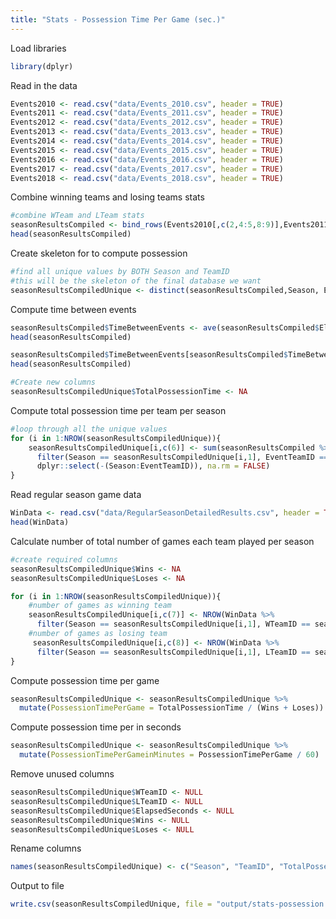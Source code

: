---
title: "Stats - Possession Time Per Game (sec.)"
---

Load libraries
```{r}
library(dplyr)
```

Read in the data
```{r}
Events2010 <- read.csv("data/Events_2010.csv", header = TRUE)
Events2011 <- read.csv("data/Events_2011.csv", header = TRUE)
Events2012 <- read.csv("data/Events_2012.csv", header = TRUE)
Events2013 <- read.csv("data/Events_2013.csv", header = TRUE)
Events2014 <- read.csv("data/Events_2014.csv", header = TRUE)
Events2015 <- read.csv("data/Events_2015.csv", header = TRUE)
Events2016 <- read.csv("data/Events_2016.csv", header = TRUE)
Events2017 <- read.csv("data/Events_2017.csv", header = TRUE)
Events2018 <- read.csv("data/Events_2018.csv", header = TRUE)
```

Combine winning teams and losing teams stats
```{r}
#combine WTeam and LTeam stats
seasonResultsCompiled <- bind_rows(Events2010[,c(2,4:5,8:9)],Events2011[,c(2,4:5,8:9)],Events2012[,c(2,4:5,8:9)],Events2013[,c(2,4:5,8:9)],Events2014[,c(2,4:5,8:9)],Events2015[,c(2,4:5,8:9)],Events2016[,c(2,4:5,8:9)],Events2017[,c(2,4:5,8:9)],Events2018[,c(2,4:5,8:9)])
head(seasonResultsCompiled)
```

Create skeleton for to compute possession
```{r}
#find all unique values by BOTH Season and TeamID
#this will be the skeleton of the final database we want
seasonResultsCompiledUnique <- distinct(seasonResultsCompiled,Season, EventTeamID, .keep_all = TRUE)
```

Compute time between events
```{r}
seasonResultsCompiled$TimeBetweenEvents <- ave(seasonResultsCompiled$ElapsedSeconds, FUN = function(x) c(0,diff(x)))
head(seasonResultsCompiled)

seasonResultsCompiled$TimeBetweenEvents[seasonResultsCompiled$TimeBetweenEvents < 0] <- 0
head(seasonResultsCompiled)

#Create new columns
seasonResultsCompiledUnique$TotalPossessionTime <- NA
```

Compute total possession time per team per season
```{r}
#loop through all the unique values
for (i in 1:NROW(seasonResultsCompiledUnique)){
    seasonResultsCompiledUnique[i,c(6)] <- sum(seasonResultsCompiled %>%
      filter(Season == seasonResultsCompiledUnique[i,1], EventTeamID == seasonResultsCompiledUnique[i,5]) %>%
      dplyr::select(-(Season:EventTeamID)), na.rm = FALSE)
}
```

Read regular season game data
```{r}
WinData <- read.csv("data/RegularSeasonDetailedResults.csv", header = TRUE)
head(WinData)
```

Calculate number of total number of games each team played per season
```{r}
#create required columns
seasonResultsCompiledUnique$Wins <- NA
seasonResultsCompiledUnique$Loses <- NA

for (i in 1:NROW(seasonResultsCompiledUnique)){
    #number of games as winning team
    seasonResultsCompiledUnique[i,c(7)] <- NROW(WinData %>%
      filter(Season == seasonResultsCompiledUnique[i,1], WTeamID == seasonResultsCompiledUnique[i,5]))
    #number of games as losing team
     seasonResultsCompiledUnique[i,c(8)] <- NROW(WinData %>%
      filter(Season == seasonResultsCompiledUnique[i,1], LTeamID == seasonResultsCompiledUnique[i,5]))
}
```

Compute possession time per game
```{r}
seasonResultsCompiledUnique <- seasonResultsCompiledUnique %>%
  mutate(PossessionTimePerGame = TotalPossessionTime / (Wins + Loses))
```

Compute possession time per in seconds
```{r}
seasonResultsCompiledUnique <- seasonResultsCompiledUnique %>%
  mutate(PossessionTimePerGameinMinutes = PossessionTimePerGame / 60)
```

Remove unused columns
```{r}
seasonResultsCompiledUnique$WTeamID <- NULL
seasonResultsCompiledUnique$LTeamID <- NULL
seasonResultsCompiledUnique$ElapsedSeconds <- NULL
seasonResultsCompiledUnique$Wins <- NULL
seasonResultsCompiledUnique$Loses <- NULL
```

Rename columns
```{r}
names(seasonResultsCompiledUnique) <- c("Season", "TeamID", "TotalPossessionTime", "PossessionTimePerGame.S","PossessionTimePerGame.M")
```

Output to file
```{r}
write.csv(seasonResultsCompiledUnique, file = "output/stats-possession.csv", row.names = FALSE)
```


